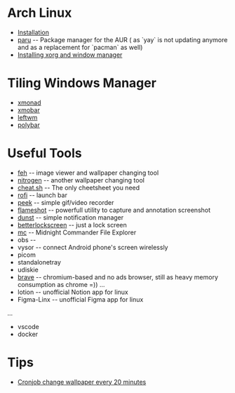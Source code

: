 = Arch Linux =

* [[Installation]]
* [[paru]] -- Package manager for the AUR ( as `yay` is not updating anymore and as a replacement for `pacman` as well)
* [[Installing xorg and window manager]]

= Tiling Windows Manager =

* [[xmonad|xmonad]]
* [[xmobar]]
* [[leftwm]]
* [[polybar]]

= Useful Tools =

* [[feh]] -- image viewer and wallpaper changing tool
* [[nitrogen]] -- another wallpaper changing tool
* [[cheat.sh]] -- The only cheetsheet you need
* [[rofi]] -- launch bar
* [[peek]] -- simple gif/video recorder
* [[flameshot]] -- powerfull utility to capture and annotation screenshot
* [[dunst]] -- simple notification manager
* [[betterlockscreen]] -- just a lock screen
* [[mc]] -- Midnight Commander File Explorer
* obs --
* vysor -- connect Android phone's screen wirelessly
* picom
* standalonetray
* udiskie
* [[brave]] -- chromium-based and no ads browser, still as heavy memory consumption as chrome =)) ...
* lotion -- unofficial Notion app for linux
* Figma-Linx -- unofficial Figma app for linux


...

* vscode
* docker

= Tips =

* [[Cronjob change wallpaper every 20 minutes]]
